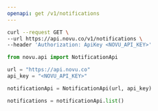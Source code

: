 ```yaml
---
openapi: get /v1/notifications
---
```


<Snippet file="apikey-warning.mdx" />

<RequestExample>

```bash cURL
curl --request GET \
--url https://api.novu.co/v1/notifications \
--header 'Authorization: ApiKey <NOVU_API_KEY>'
```

```python Python
from novu.api import NotificationApi

url = "https://api.novu.co"
api_key = "<NOVU_API_KEY>"

notificationApi = NotificationApi(url, api_key)

notifications = notificationApi.list()
```
</RequestExample>
